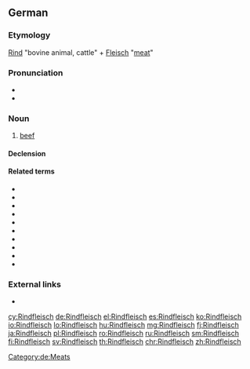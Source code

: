 {{wikipedia|lang=de}}
==German==

===Etymology===
[[Rind]] "bovine animal, cattle" + [[Fleisch]] "[[meat]]"

===Pronunciation===
* {{IPA|/ˈʀɪntflaɪ̯ʃ/|lang=de}}
* {{audio|De-Rindfleisch.ogg|audio|lang=de}}

===Noun===
{{de-noun|n|Rindfleischs|gen2=Rindfleisches|-}}
# [[beef]]

====Declension====
{{de-decl-noun-n|(e)s|n=sg}}

====Related terms====
* {{l|de|Rinderbraten}}
* {{l|de|Rindersteak}}
* {{l|de|Rinderhirte}}
* {{l|de|Rindvieh}}
* {{l|de|Kalbfleisch}}
* {{l|de|Lammfleisch}}
* {{l|de|Hühnerfleisch}}
* {{l|de|Schweinefleisch}}
* {{l|de|Hackfleisch}}
* {{l|de|Fruchtfleisch}}

===External links===
* {{R:Duden}}

[[Category:de:Meats]]

[[cy:Rindfleisch]]
[[de:Rindfleisch]]
[[el:Rindfleisch]]
[[es:Rindfleisch]]
[[ko:Rindfleisch]]
[[io:Rindfleisch]]
[[lo:Rindfleisch]]
[[hu:Rindfleisch]]
[[mg:Rindfleisch]]
[[fj:Rindfleisch]]
[[ja:Rindfleisch]]
[[pl:Rindfleisch]]
[[ro:Rindfleisch]]
[[ru:Rindfleisch]]
[[sm:Rindfleisch]]
[[fi:Rindfleisch]]
[[sv:Rindfleisch]]
[[th:Rindfleisch]]
[[chr:Rindfleisch]]
[[zh:Rindfleisch]]